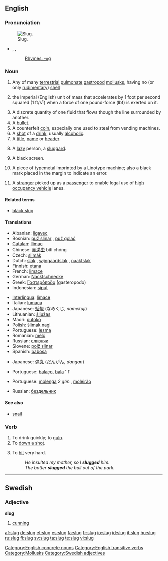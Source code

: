 ==English==

===Pronunciation===
[[Image:Arion lusitanicus eating.jpg|thumb|Slug.]]
* {{enPR|slŭg}}, {{IPA|/slʌɡ/}}, {{SAMPA|/slVg/}}
*: [[Rhymes:English:-ʌɡ|Rhymes: -ʌɡ]]

===Noun===
{{en-noun}}
{{wikipedia|Slug (disambiguation)|slug}}

# Any of many [[terrestrial]] [[pulmonate]] [[gastropod]] [[mollusk]]s, having no (or only [[rudimentary]]) [[shell]]
# {{physics|rarely used}} the Imperial (English) unit of mass that accelerates by 1 foot per second squared (1 ft/s²) when a force of one pound-force (lbf) is exerted on it.
# A discrete quantity of one fluid that flows though the line surrounded by another.
# A [[bullet]].
# A counterfeit [[coin]], especially one used to steal from vending machines.
# A [[shot]] of a [[drink]], usually [[alcoholic]].
# A [[title]], [[name]] or [[header]]
# {{slang}} A [[lazy]] person, a [[sluggard]].
# {{context|television editing}} A black screen.
# {{context|typesetting}} A piece of typemetal imprinted by a Linotype machine; also a black mark placed in the margin to indicate an error.
# {{context|regional}} A [[stranger]] picked up as a [[passenger]] to enable legal use of [[high occupancy vehicle]] lanes.

====Related terms====
* [[black slug]]

====Translations====
{{trans-top|gastropod}}
* Albanian: [[ligavec]]
* Bosnian: [[puž slinar]] {{m}}, [[puž golać]] {{m}}
* [[Catalan]]: [[llimac]] {{m}}
* Chinese: [[鼻涕虫]] bítì chóng
* Czech: [[slimák]]
* Dutch: [[slak]] {{f}}, [[wijngaardslak]] {{f}}, [[naaktslak]] {{f}}
* Finnish: [[etana]]
* French: [[limace]] {{f}}
* German: [[Nacktschnecke]] {{f}}
* Greek: [[Γαστερόποδο]] (gasteropodo) {{n}}
* Indonesian: [[siput]]
{{trans-mid}}
* [[Interlingua]]: [[limace]]
* Italian: [[lumaca]] {{f}}
* Japanese: [[蛞蝓]] (なめくじ, ''namekuji'')
* Lithuanian: [[šliužas]] {{m}}
* Maori: [[putoko]]
* Polish: [[ślimak nagi]] {{m}}
* Portuguese: [[lesma]]  {{f}}
* Romanian: [[melc]] {{m}}
* Russian: [[слизняк]] {{m}}
* Slovene: [[polž slinar]] {{m}}
* Spanish: [[babosa]] {{f}}
{{trans-bottom}}

{{trans-top|bullet}}
* Japanese: [[弾丸]] (だんがん, ''dangan'')
{{trans-mid}}
* Portuguese: [[balaço]], {{m}}  [[bala]] ''f'
{{trans-bottom}}

{{trans-top|lazy person}}
* Portuguese: [[molenga]] ''2 gên.'', [[moleirão]] {{m}}
{{trans-mid}}
* Russian: [[бездельник]] {{m}}
{{trans-bottom}}

====See also====
* {{sense|gastropod}} [[snail]]

===Verb===
{{en-verb|slug|g|ed}}

# To drink quickly; to [[gulp]].
# To [[down a shot]].
# {{transitive}} To [[hit]] very hard.
#: ''He insulted my mother, so I '''slugged''' him.''
#: ''The batter '''slugged''' the ball out of the park.''

[[Category:English concrete nouns]]
[[Category:English transitive verbs]]

----

==Swedish==

===Adjective===
'''slug'''

# [[cunning]]

[[Category:Mollusks]]
[[Category:Swedish adjectives]]

[[af:slug]]
[[de:slug]]
[[et:slug]]
[[es:slug]]
[[fa:slug]]
[[fr:slug]]
[[io:slug]]
[[id:slug]]
[[it:slug]]
[[hu:slug]]
[[ru:slug]]
[[fi:slug]]
[[sv:slug]]
[[ta:slug]]
[[te:slug]]
[[vi:slug]]